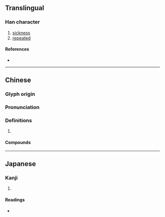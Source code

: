 {{character info}}
==Translingual==

===Han character===
{{Han char|rn=78|rad=歹|as=08|sn=12|four=14216|canj=MNKLU|ids=⿰歹奄}}

# [[sickness]]
# [[repeated]]

====References====
* {{Han ref|kx=0581.360|dkj=16505|dj=0974.050|hdz=21389.030|uh=6B97|ud=27543|bh=D9DF|bd=55775}}

----

==Chinese==
{{zh-forms}}

===Glyph origin===
{{Han etym}}

===Pronunciation===
{{zh-pron
|m=yè
|c=jip3
|mc=y
|oc=y
|cat=
}}

===Definitions===
{{zh-hanzi}}

# {{rfdef|zh}}

====Compounds====
{{zh-der|殗殜}}

----

==Japanese==

===Kanji===
{{ja-kanji|grade=|rs=歹08}}

# {{rfdef|ja|sort=歹08}}

====Readings====
* {{ja-readings|on=[[よう]] (yō), [[おう]] (ō), [[えん]] (en)|kun=[[やむ]] (yamu)}}